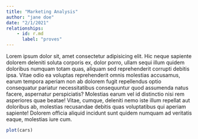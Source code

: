 ```yaml
---
title: "Marketing Analysis"
author: "jane doe"
date: "2/1/2021"
relationships:
    - id: r.md
      label: "proves"
---
```


Lorem ipsum dolor sit, amet consectetur adipisicing elit. Hic neque sapiente dolorem deleniti soluta corporis ex, dolor porro, ullam sequi illum quidem doloribus numquam totam quas, aliquam sed reprehenderit corrupti debitis ipsa. Vitae odio ea voluptas reprehenderit omnis molestias accusamus, earum tempora aperiam non ab dolorem fugit repellendus optio consequatur pariatur necessitatibus consequuntur quod assumenda natus facere, aspernatur perspiciatis? Molestias earum vel id distinctio nisi rem asperiores quae beatae! Vitae, cumque, deleniti nemo iste illum repellat aut doloribus ab, molestias recusandae debitis quas voluptatibus qui aperiam sapiente! Dolorem officia aliquid incidunt sunt quidem numquam ad veritatis eaque, molestias iure cum.

```r
plot(cars)
```